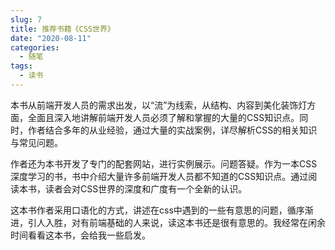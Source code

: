 ```yaml
---
slug: 7
title: 推荐书籍《CSS世界》
date: "2020-08-11"
categories: 
  - 随笔
tags: 
  - 读书
---
```





本书从前端开发人员的需求出发，以“流”为线索，从结构、内容到美化装饰灯方面，全面且深入地讲解前端开发人员必须了解和掌握的大量的CSS知识点。同时，作者结合多年的从业经验，通过大量的实战案例，详尽解析CSS的相关知识与常见问题。

作者还为本书开发了专门的配套网站，进行实例展示。问题答疑。作为一本CSS深度学习的书，书中介绍大量许多前端开发人员都不知道的CSS知识点。通过阅读本书，读者会对CSS世界的深度和广度有一个全新的认识。

这本书作者采用口语化的方式，讲述在css中遇到的一些有意思的问题，循序渐进，引人入胜，对有前端基础的人来说，读这本书还是很有意思的。我经常在闲余时间看看这本书，会给我一些启发。
